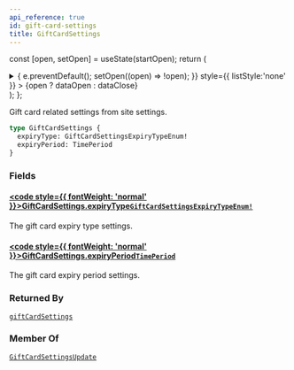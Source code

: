 ```yaml
---
api_reference: true
id: gift-card-settings
title: GiftCardSettings
---
```






const [open, setOpen] = useState(startOpen);
return (
<details {...(open ? { open: true } : {})} className="details" style={{ border:'none', boxShadow:'none', background:'var(--ifm-background-color)' }}>
<summary
onClick={(e) => {
e.preventDefault();
setOpen((open) => !open);
}}
style={{ listStyle:'none' }} >
{open ? dataOpen : dataClose}
</summary>
{open && children}
</details>
);
};

Gift card related settings from site settings.

```graphql
type GiftCardSettings {
  expiryType: GiftCardSettingsExpiryTypeEnum!
  expiryPeriod: TimePeriod
}
```

### Fields

#### [<code style={{ fontWeight: 'normal' }}>GiftCardSettings.<b>expiryType</b></code>](#)<Bullet />[`GiftCardSettingsExpiryTypeEnum!`](../../../api-reference/gift-cards/enums/gift-card-settings-expiry-type-enum.mdx) <Badge class="badge badge--secondary" text="non-null"/> <Badge class="badge badge--secondary" text="enum"/> <Badge class="badge badge--secondary" text="gift-cards"/>

The gift card expiry type settings.

#### [<code style={{ fontWeight: 'normal' }}>GiftCardSettings.<b>expiryPeriod</b></code>](#)<Bullet />[`TimePeriod`](../../../api-reference/miscellaneous/objects/time-period.mdx) <Badge class="badge badge--secondary" text="object"/> <Badge class="badge badge--secondary" text="miscellaneous"/>

The gift card expiry period settings.

### Returned By

[`giftCardSettings`](../../../api-reference/gift-cards/queries/gift-card-settings.mdx) <Badge class="badge badge--secondary" text="query"/>

### Member Of

[`GiftCardSettingsUpdate`](../../../api-reference/gift-cards/objects/gift-card-settings-update.mdx) <Badge class="badge badge--secondary" text="object"/>
